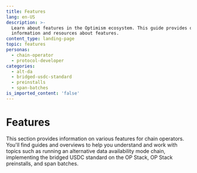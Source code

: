 ```yaml
---
title: Features
lang: en-US
description: >-
  Learn about features in the Optimism ecosystem. This guide provides detailed
  information and resources about features.
content_type: landing-page
topic: features
personas:
  - chain-operator
  - protocol-developer
categories:
  - alt-da
  - bridged-usdc-standard
  - preinstalls
  - span-batches
is_imported_content: 'false'
---
```



# Features

This section provides information on various features for chain operators. You'll find guides and overviews to help you understand and work with topics such as running an alternative data availability mode chain, implementing the bridged USDC standard on the OP Stack, OP Stack preinstalls, and span batches.

<Cards>
  <Card title="How to run an alt Da mode chain" href="/operators/chain-operators/features/alt-da-mode" />

  <Card title="Bridged usdc standard on the op stack" href="/operators/chain-operators/features/bridged-usdc-standard" />

  <Card title="Op stack preinstalls" href="/operators/chain-operators/features/preinstalls" />

  <Card title="Span batches" href="/operators/chain-operators/features/span-batches" />

  <Card title="Flashblocks for chain operators" href="/operators/chain-operators/features/flashblocks-guide" />
</Cards>
